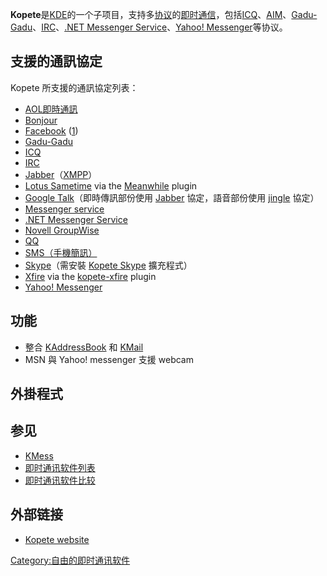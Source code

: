 {{NoteTA
| G1 = IT
}}
{{Infobox Software
| name = Kopete
| logo = Breezeicons-apps-48-kopete.svg
| logo size = 64px
| screenshot = Kopete Screenshot.png
| screenshot size = 250px
| caption =
| developer = Kopete 開發團隊
| latest_release_version = 1.2.3 <!-- If you update this, don't forget to update [[Comparison_of_instant_messengers|Comparison of instant messengers]]-->
| latest_release_date = {{Release date and age|2012|05|04}}
| operating_system = [[跨平台|跨平台]]
| genre = [[即時通訊|即時通訊]][[客戶端|用戶端程式]]
| license = [[GNU_General_Public_License|GPL]]
| website = [http://kopete.kde.org/ kopete.kde.org]
}}
'''Kopete'''是[[KDE|KDE]]的一个子项目，支持多[[协议|协议]]的[[即时通信|即时通信]]，包括[[ICQ|ICQ]]、[[AIM|AIM]]、[[Gadu-Gadu|Gadu-Gadu]]、[[IRC|IRC]]、[[.NET_Messenger_Service|.NET Messenger Service]]、[[Yahoo!_Messenger|Yahoo! Messenger]]等协议。

== 支援的通訊協定 ==

Kopete 所支援的通訊協定列表：
* [[AOL即時通訊|AOL即時通訊]]
* [[Bonjour|Bonjour]]
* [[Facebook_Chat|Facebook]] ([https://web.archive.org/web/20100124163848/http://duncan.mac-vicar.com/blog/archives/545])
* [[Gadu-Gadu|Gadu-Gadu]]
* [[ICQ|ICQ]]
* [[IRC|IRC]]
* [[Jabber|Jabber]]（[[XMPP|XMPP]]）
* [[Lotus_Sametime|Lotus Sametime]] via the [http://meanwhile.sourceforge.net/ Meanwhile] {{Wayback|url=http://meanwhile.sourceforge.net/ |date=20200927070530 }} plugin
* [[Google_Talk|Google Talk]]（即時傳訊部份使用 [[Jabber|Jabber]] 協定，語音部份使用 [[jingle|jingle]] 協定）
* [[Messenger_service|Messenger service]]
* [[.NET_Messenger_Service|.NET Messenger Service]]
* [[Novell_GroupWise|Novell GroupWise]]
* [[QQ|QQ]]
* [[簡訊|SMS（手機簡訊）]]
* [[Skype|Skype]]（需安裝 [http://extragear.kde.org/apps/kopete%20skype/ Kopete Skype] {{Wayback|url=http://extragear.kde.org/apps/kopete%20skype/ |date=20160310071146 }} 擴充程式）
* [[Xfire|Xfire]] via the [http://code.google.com/p/kopete-xfire kopete-xfire] {{Wayback|url=http://code.google.com/p/kopete-xfire |date=20160119150745 }} plugin
* [[Yahoo!_Messenger|Yahoo! Messenger]]

==功能 ==

* 整合 [[KAddressBook|KAddressBook]] 和 [[KMail|KMail]]
* MSN 與 Yahoo! messenger 支援 webcam
==外掛程式 ==

== 参见 ==
*[[KMess|KMess]]
*[[即时通讯软件列表|即时通讯软件列表]]
*[[即时通讯软件比较|即时通讯软件比较]]

== 外部链接 ==
* [https://web.archive.org/web/20080526021942/http://kopete.kde.org/ Kopete website]

{{KDE}}
{{即時通訊客戶端}}
{{IRC footer}}
{{compu-stub}}

[[Category:自由的即时通讯软件|Category:自由的即时通讯软件]]